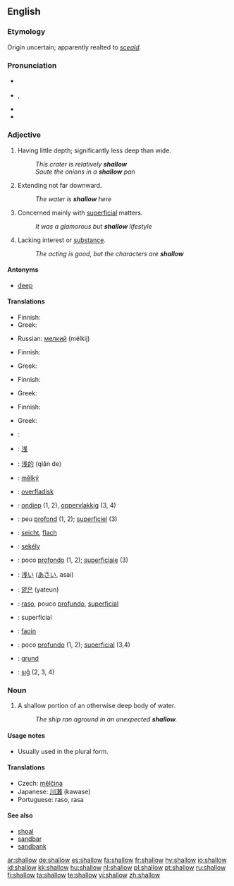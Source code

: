 ==English==

===Etymology===
Origin uncertain; apparently realted to {{OE.}} ''[[sceald]]''.

===Pronunciation===
* {{a|UK}} {{IPA|/ˈʃaləʊ/}}
* {{a|US}} {{IPA|/ˈʃæl.oʊ/}}, {{SAMPA|/"S{l.oU/}}
* {{audio|en-us-shallow.ogg|Audio (US)}}
* {{rhymes|æləʊ}}

===Adjective===
{{en-adj|er}}

# Having little depth; significantly less deep than wide.
#: ''This crater is relatively '''shallow'''''
#: ''Saute the onions in a '''shallow''' pan''
# Extending not far downward.
#: ''The water is '''shallow''' here''
# Concerned mainly with [[superficial]] matters.
#: ''It was a glamorous but '''shallow''' lifestyle''
# Lacking interest or [[substance]].
#: ''The acting is good, but the characters are '''shallow'''''

====Antonyms====
* [[deep]]

====Translations====
{{trans-top|having little depth and significantly less deep than wide}}
* Finnish: {{t|fi|matala}}
* Greek: {{t|el|ρηχός|sc=Grek}}
{{trans-mid}}
* Russian: [[мелкий]] (mélkij)
{{trans-bottom}}

{{trans-top|extending not far downward}}
* Finnish: {{t|fi|matala}}
{{trans-mid}}
* Greek: {{t|el|ρηχός|sc=Grek}}
{{trans-bottom}}

{{trans-top|concerned mainly with superficial matters}}
* Finnish: {{t|fi|pinnallinen}}
{{trans-mid}}
* Greek: {{t|el|ρηχός|sc=Grek}}
{{trans-bottom}}

{{trans-top|lacking interest or substance}}
* Finnish: {{t|fi|pinnallinen}}
{{trans-mid}}
* Greek: {{t|el|ρηχός|sc=Grek}}
{{trans-bottom}}

{{checktrans-top}}
* {{ttbc|Arabic}}: {{Arab|[[ضحل]]}} {{IPAchar|(ɖáħel)}}
* {{ttbc|Chinese character}}: [[浅]]
* {{ttbc|Chinese}}: [[浅的]] (qiǎn de)
* {{ttbc|Czech}}: [[mělký]] {{m}}
* {{ttbc|Danish}}: [[overfladisk]]
* {{ttbc|Dutch}}: [[ondiep]] (1, 2), [[oppervlakkig]] (3, 4)
* {{ttbc|French}}: peu [[profond]] (1, 2); [[superficiel]] (3)
* {{ttbc|German}}: [[seicht]], [[flach]]
* {{ttbc|Hungarian}}: [[sekély]]
{{trans-mid}}
* {{ttbc|Italian}}: poco [[profondo]] (1, 2); [[superficiale]] (3)
* {{ttbc|Japanese}}: [[浅い]] ([[あさい]], asai)
* {{ttbc|Korean}}: [[얕은]] (yateun)
* {{ttbc|Portuguese}}: [[raso]], pouco [[profundo]], [[superficial]]
* {{ttbc|Romanian}}: superficial
* {{ttbc|Scottish Gaelic}}: [[faoin]]
* {{ttbc|Spanish}}: poco [[profundo]] (1, 2); [[superficial]] (3,4)
* {{ttbc|Swedish}}: [[grund]]
* {{ttbc|Turkish}}: [[sığ]] (2, 3, 4)
{{trans-bottom}}

===Noun===
{{en-noun}}

# A shallow portion of an otherwise deep body of water.
#: ''The ship ran aground in an unexpected '''shallow'''.''

====Usage notes====
* Usually used in the plural form.

====Translations====
* Czech: [[mělčina]] {{f}}
* Japanese: [[川瀬]] (kawase)
* Portuguese: raso, rasa

====See also====
* [[shoal]]
* [[sandbar]]
* [[sandbank]]

[[ar:shallow]]
[[de:shallow]]
[[es:shallow]]
[[fa:shallow]]
[[fr:shallow]]
[[hy:shallow]]
[[io:shallow]]
[[id:shallow]]
[[kk:shallow]]
[[hu:shallow]]
[[nl:shallow]]
[[pl:shallow]]
[[pt:shallow]]
[[ru:shallow]]
[[fi:shallow]]
[[ta:shallow]]
[[te:shallow]]
[[vi:shallow]]
[[zh:shallow]]